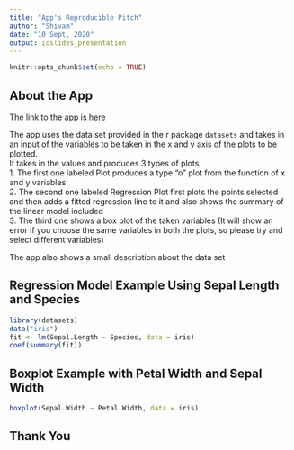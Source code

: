 ```yaml
---
title: "App's Reproducible Pitch"
author: "Shivam"
date: "10 Sept, 2020"
output: ioslides_presentation
---
```


```r
knitr::opts_chunk$set(echo = TRUE)
```

## About the App

The link to the app is [here]()

The app uses the data set provided in the r package `datasets` and takes in an input of the variables to be taken in the x and y axis of the plots to be plotted.  <br/>
It takes in the values and produces 3 types of plots, <br/>
1. The first one labeled Plot produces a type "o" plot from the function of x and y variables  <br/>
2. The second one labeled Regression Plot first plots the points selected and then adds a fitted regression line to it and also shows the summary of the linear model included  <br/>
3. The third one shows a box plot of the taken variables (It will show an error if you choose the same variables in both the plots, so please try and select different variables)  <br/>

The app also shows a small description about the data set

## Regression Model Example Using Sepal Length and Species

```r
library(datasets)
data("iris")
fit <- lm(Sepal.Length ~ Species, data = iris)
coef(summary(fit))
```

## Boxplot Example with Petal Width and Sepal Width

```r
boxplot(Sepal.Width ~ Petal.Width, data = iris)
```

## Thank You